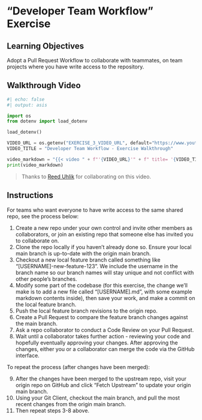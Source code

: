 # "Developer Team Workflow" Exercise

## Learning Objectives

Adopt a Pull Request Workflow to collaborate with teammates, on team projects where you have write access to the repository.

## Walkthrough Video

```python
#| echo: false
#| output: asis

import os
from dotenv import load_dotenv

load_dotenv()

VIDEO_URL = os.getenv("EXERCISE_3_VIDEO_URL", default="https://www.youtube.com/watch?v=vsewcY7jwYA")
VIDEO_TITLE = "Developer Team Workflow - Exercise Walkthrough"

video_markdown = "{{< video " + f"'{VIDEO_URL}'" + f" title= '{VIDEO_TITLE}' " + " >}}"
print(video_markdown)
```


> Thanks to [Reed Uhlik](https://www.reeduhlik.com/) for collaborating on this video.

## Instructions

For teams who want everyone to have write access to the same shared repo, see the process below:

  1. Create a new repo under your own control and invite other members as collaborators, or join an existing repo that someone else has invited you to collaborate on.
  2. Clone the repo locally if you haven't already done so. Ensure your local main branch is up-to-date with the origin main branch.
  3. Checkout a new local feature branch called something like "[USERNAME]-new-feature-123". We include the username in the branch name so our branch names will stay unique and not conflict with other people's branches.
  4. Modify some part of the codebase (for this exercise, the change we'll make is to add a new file called "[USERNAME].md", with some example markdown contents inside), then save your work, and make a commit on the local feature branch.
  5. Push the local feature branch revisions to the origin repo.
  6. Create a Pull Request to compare the feature branch changes against the main branch.
  7. Ask a repo collaborator to conduct a Code Review on your Pull Request.
  8. Wait until a collaborator takes further action - reviewing your code and hopefully eventually approving your changes. After approving the changes, either you or a collaborator can merge the code via the GitHub interface.

To repeat the process (after changes have been merged):

  9.  After the changes have been merged to the upstream repo, visit your origin repo on GitHub and click "Fetch Upstream" to update your origin main branch.
  10. Using your Git Client, checkout the main branch, and pull the most recent changes from the origin main branch.
  11. Then repeat steps 3-8 above.
